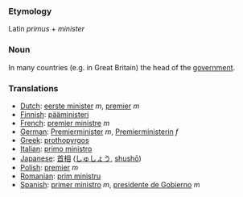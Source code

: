 ===Etymology===
Latin ''primus'' + ''minister''
===Noun===
In many countries (e.g. in Great Britain) the head of the [[government]]. 
===Translations===
*[[Dutch]]: [[eerste minister]] ''m'', [[premier]] ''m''
*[[Finnish]]: [[pääministeri]]
*[[French]]: [[premier ministre]] ''m''
*[[German]]: [[Premierminister]] ''m'', [[Premierministerin]] ''f''
*[[Greek]]: [[prothopyrgos]]
*[[Italian]]: [[primo ministro]]
*[[Japanese]]: [[首相]] ([[しゅしょう]], [[shushō]])
*[[Polish]]: [[premier]] ''m''
*[[Romanian]]: [[prim ministru]]
*[[Spanish]]: [[primer ministro]] ''m'', [[presidente de Gobierno]] ''m''